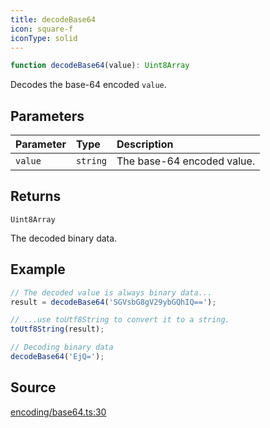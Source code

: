 ```yaml
---
title: decodeBase64
icon: square-f
iconType: solid
---
```


```ts
function decodeBase64(value): Uint8Array
```

Decodes the base-64 encoded `value`.

## Parameters

| Parameter | Type | Description |
| :------ | :------ | :------ |
| `value` | `string` | The base-64 encoded value. |

## Returns

`Uint8Array`

The decoded binary data.

## Example

```ts
// The decoded value is always binary data...
result = decodeBase64('SGVsbG8gV29ybGQhIQ==');

// ...use toUtf8String to convert it to a string.
toUtf8String(result);

// Decoding binary data
decodeBase64('EjQ=');
```

## Source

[encoding/base64.ts:30](https://github.com/dominant-strategies/quais.js/blob/26d93fdb30e22e8d90f8961be00d5a6d512f9636/src/encoding/base64.ts#L30)
